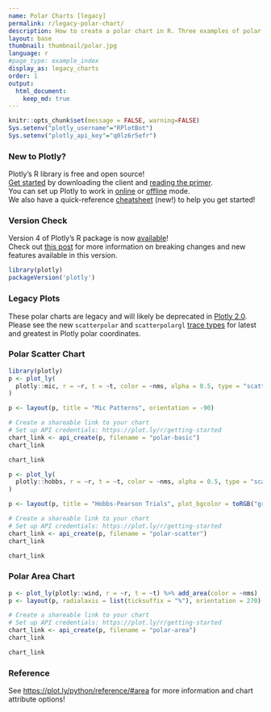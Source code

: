 ```yaml
---
name: Polar Charts [legacy]
permalink: r/legacy-polar-chart/
description: How to create a polar chart in R. Three examples of polar line, polar scatter, and polar area chart.
layout: base
thumbnail: thumbnail/polar.jpg
language: r
#page_type: example_index
display_as: legacy_charts
order: 1
output:
  html_document:
    keep_md: true
---
```


```r
knitr::opts_chunk$set(message = FALSE, warning=FALSE)
Sys.setenv("plotly_username"="RPlotBot")
Sys.setenv("plotly_api_key"="q0lz6r5efr")
```

### New to Plotly?

Plotly's R library is free and open source!<br>
[Get started](https://plot.ly/r/getting-started/) by downloading the client and [reading the primer](https://plot.ly/r/getting-started/).<br>
You can set up Plotly to work in [online](https://plot.ly/r/getting-started/#hosting-graphs-in-your-online-plotly-account) or [offline](https://plot.ly/r/offline/) mode.<br>
We also have a quick-reference [cheatsheet](https://images.plot.ly/plotly-documentation/images/r_cheat_sheet.pdf) (new!) to help you get started!

### Version Check

Version 4 of Plotly's R package is now [available](https://plot.ly/r/getting-started/#installation)!<br>
Check out [this post](http://moderndata.plot.ly/upgrading-to-plotly-4-0-and-above/) for more information on breaking changes and new features available in this version.
```r
library(plotly)
packageVersion('plotly')
```


### Legacy Plots

These polar charts are legacy and will likely be deprecated in [Plotly 2.0](https://github.com/plotly/plotly.js/issues/420). Please see the new `scatterpolar` and `scatterpolargl` [trace types](https://plot.ly/r/polar-chart/) for latest and greatest in Plotly polar coordinates.

### Polar Scatter Chart

```r
library(plotly)
p <- plot_ly(
  plotly::mic, r = ~r, t = ~t, color = ~nms, alpha = 0.5, type = "scatter"
)

p <- layout(p, title = "Mic Patterns", orientation = -90)

# Create a shareable link to your chart
# Set up API credentials: https://plot.ly/r/getting-started
chart_link <- api_create(p, filename = "polar-basic")
chart_link
```

``` r
chart_link
```

```r
p <- plot_ly(
  plotly::hobbs, r = ~r, t = ~t, color = ~nms, alpha = 0.5, type = "scatter"
)

p <- layout(p, title = "Hobbs-Pearson Trials", plot_bgcolor = toRGB("grey90"))

# Create a shareable link to your chart
# Set up API credentials: https://plot.ly/r/getting-started
chart_link <- api_create(p, filename = "polar-scatter")
chart_link
```

```r
chart_link
```

### Polar Area Chart

```r
p <- plot_ly(plotly::wind, r = ~r, t = ~t) %>% add_area(color = ~nms)
p <- layout(p, radialaxis = list(ticksuffix = "%"), orientation = 270)

# Create a shareable link to your chart
# Set up API credentials: https://plot.ly/r/getting-started
chart_link <- api_create(p, filename = "polar-area")
chart_link
```

```r
chart_link
```

### Reference
See [https://plot.ly/python/reference/#area](https://plot.ly/python/reference/#area) for more information and chart attribute options!
